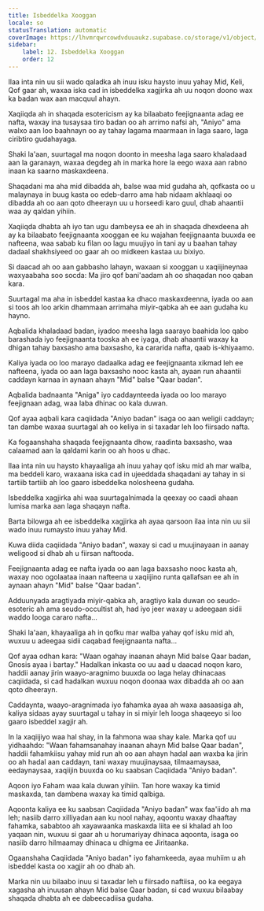```yaml
---
title: Isbeddelka Xooggan
locale: so
statusTranslation: automatic
coverImage: https://lhvmrqwrcowdvduuaukz.supabase.co/storage/v1/object/public/strapi-uploads/small_cover-tratado-de-psicologia-revolucionaria.webp-5e15e1cec4e0ebebcde5d7fc7565d8fd.webp
sidebar:
    label: 12. Isbeddelka Xooggan
    order: 12
---
```

Ilaa inta nin uu sii wado qaladka ah inuu isku haysto inuu yahay Mid, Keli, Qof gaar ah, waxaa iska cad in isbeddelka xagjirka ah uu noqon doono wax ka badan wax aan macquul ahayn.

Xaqiiqda ah in shaqada esotericism ay ka bilaabato feejignaanta adag ee nafta, waxay ina tusaysaa tiro badan oo ah arrimo nafsi ah, "Aniyo" ama walxo aan loo baahnayn oo ay tahay lagama maarmaan in laga saaro, laga ciribtiro gudahayaga.

Shaki la'aan, suurtagal ma noqon doonto in meesha laga saaro khaladaad aan la garanayn, waxaa degdeg ah in marka hore la eego waxa aan rabno inaan ka saarno maskaxdeena.

Shaqadani ma aha mid dibadda ah, balse waa mid gudaha ah, qofkasta oo u malaynaya in buug kasta oo edeb-darro ama hab nidaam akhlaaqi oo dibadda ah oo aan qoto dheerayn uu u horseedi karo guul, dhab ahaantii waa ay qaldan yihiin.

Xaqiiqda dhabta ah iyo tan ugu dambeysa ee ah in shaqada dhexdeena ah ay ka bilaabato feejignaanta xooggan ee ku wajahan feejignaanta buuxda ee nafteena, waa sabab ku filan oo lagu muujiyo in tani ay u baahan tahay dadaal shakhsiyeed oo gaar ah oo midkeen kastaa uu bixiyo.

Si daacad ah oo aan gabbasho lahayn, waxaan si xooggan u xaqiijineynaa waxyaabaha soo socda: Ma jiro qof bani'aadam ah oo shaqadan noo qaban kara.

Suurtagal ma aha in isbeddel kastaa ka dhaco maskaxdeenna, iyada oo aan si toos ah loo arkin dhammaan arrimaha miyir-qabka ah ee aan gudaha ku hayno.

Aqbalida khaladaad badan, iyadoo meesha laga saarayo baahida loo qabo barashada iyo feejignaanta tooska ah ee iyaga, dhab ahaantii waxay ka dhigan tahay baxsasho ama baxsasho, ka cararida nafta, qaab is-khiyaamo.

Kaliya iyada oo loo marayo dadaalka adag ee feejignaanta xikmad leh ee nafteena, iyada oo aan laga baxsasho nooc kasta ah, ayaan run ahaantii caddayn karnaa in aynaan ahayn "Mid" balse "Qaar badan".

Aqbalida badnaanta "Aniga" iyo caddaynteeda iyada oo loo marayo feejignaan adag, waa laba dhinac oo kala duwan.

Qof ayaa aqbali kara caqiidada "Aniyo badan" isaga oo aan weligii caddayn; tan dambe waxaa suurtagal ah oo keliya in si taxadar leh loo fiirsado nafta.

Ka fogaanshaha shaqada feejignaanta dhow, raadinta baxsasho, waa calaamad aan la qaldami karin oo ah hoos u dhac.

Ilaa inta nin uu haysto khayaaliga ah inuu yahay qof isku mid ah mar walba, ma beddeli karo, waxaana iska cad in ujeeddada shaqadani ay tahay in si tartiib tartiib ah loo gaaro isbeddelka nolosheena gudaha.

Isbeddelka xagjirka ahi waa suurtagalnimada la qeexay oo caadi ahaan lumisa marka aan laga shaqayn nafta.

Barta bilowga ah ee isbeddelka xagjirka ah ayaa qarsoon ilaa inta nin uu sii wado inuu rumaysto inuu yahay Mid.

Kuwa diida caqiidada "Aniyo badan", waxay si cad u muujinayaan in aanay weligood si dhab ah u fiirsan naftooda.

Feejignaanta adag ee nafta iyada oo aan laga baxsasho nooc kasta ah, waxay noo ogolaataa inaan nafteena u xaqiijino runta qallafsan ee ah in aynaan ahayn "Mid" balse "Qaar badan".

Adduunyada aragtiyada miyir-qabka ah, aragtiyo kala duwan oo seudo-esoteric ah ama seudo-occultist ah, had iyo jeer waxay u adeegaan sidii waddo looga cararo nafta...

Shaki la'aan, khayaaliga ah in qofku mar walba yahay qof isku mid ah, wuxuu u adeegaa sidii caqabad feejignaanta nafta...

Qof ayaa odhan kara: "Waan ogahay inaanan ahayn Mid balse Qaar badan, Gnosis ayaa i bartay." Hadalkan inkasta oo uu aad u daacad noqon karo, haddii aanay jirin waayo-aragnimo buuxda oo laga helay dhinacaas caqiidada, si cad hadalkan wuxuu noqon doonaa wax dibadda ah oo aan qoto dheerayn.

Caddaynta, waayo-aragnimada iyo fahamka ayaa ah waxa aasaasiga ah, kaliya sidaas ayay suurtagal u tahay in si miyir leh looga shaqeeyo si loo gaaro isbeddel xagjir ah.

In la xaqiijiyo waa hal shay, in la fahmona waa shay kale. Marka qof uu yidhaahdo: "Waan fahamsanahay inaanan ahayn Mid balse Qaar badan", haddii fahamkiisu yahay mid run ah oo aan ahayn hadal aan waxba ka jirin oo ah hadal aan caddayn, tani waxay muujinaysaa, tilmaamaysaa, eedaynaysaa, xaqiijin buuxda oo ku saabsan Caqiidada "Aniyo badan".

Aqoon iyo Faham waa kala duwan yihiin. Tan hore waxay ka timid maskaxda, tan dambena waxay ka timid qalbiga.

Aqoonta kaliya ee ku saabsan Caqiidada "Aniyo badan" wax faa'iido ah ma leh; nasiib darro xilliyadan aan ku nool nahay, aqoontu waxay dhaaftay fahamka, sababtoo ah xayawaanka maskaxda liita ee si khalad ah loo yaqaan nin, wuxuu si gaar ah u horumariyay dhinaca aqoonta, isaga oo nasiib darro hilmaamay dhinaca u dhigma ee Jiritaanka.

Ogaanshaha Caqiidada "Aniyo badan" iyo fahamkeeda, ayaa muhiim u ah isbeddel kasta oo xagjir ah oo dhab ah.

Marka nin uu bilaabo inuu si taxadar leh u fiirsado naftiisa, oo ka eegaya xagasha ah inuusan ahayn Mid balse Qaar badan, si cad wuxuu bilaabay shaqada dhabta ah ee dabeecadiisa gudaha.

